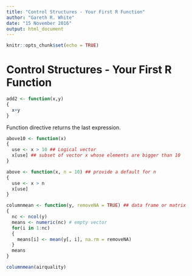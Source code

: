 ```yaml
---
title: "Control Structures - Your First R Function"
author: "Gareth R. White"
date: "15 November 2016"
output: html_document
---
```


```r
knitr::opts_chunk$set(echo = TRUE)
```

# Control Structures - Your First R Function

```r
add2 <- function(x,y)
{
  x+y
}
```

Function directive returns the last expression.
```r
above10 <- function(x)
{
  use <- x > 10 ## Logical vector
  x[use] ## subset of vector x whose elements are bigger than 10
}
```

```r
above <- function(x, n = 10) ## provide a default for n
{
  use <- x > n
  x[use]
}
```

```r
columnmean <- function(y, removeNA = TRUE) ## data frame or matrix
{
  nc <- ncol(y)
  means <- numeric(nc) # empty vector
  for(i in 1:nc)
  {
    means[i] <- mean(y[, i], na.rm = removeNA)
  }
  means
}

columnmean(airquality)
```
